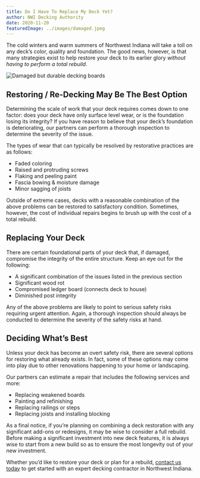 ```yaml
---
title: Do I Have To Replace My Deck Yet?
author: NWI Decking Authority
date: 2020-11-20
featuredImage: ../images/damaged.jpeg
---
```


The cold winters and warm summers of Northwest Indiana will take a toll on any deck’s color, quality and foundation. The good news, however, is that many strategies exist to help restore your deck to its earlier glory _without having to perform a total rebuild_.

![Damaged but durable decking boards](../images/damaged.jpeg)

## Restoring / Re-Decking May Be The Best Option

Determining the scale of work that your deck requires comes down to one factor: does your deck have only surface level wear, or is the foundation losing its integrity? If you have reason to believe that your deck’s foundation is deteriorating, our partners can perform a thorough inspection to determine the severity of the issue.

The types of wear that can typically be resolved by restorative practices are as follows:

- Faded coloring
- Raised and protruding screws
- Flaking and peeling paint
- Fascia bowing & moisture damage
- Minor sagging of joists

Outside of extreme cases, decks with a reasonable combination of the above problems can be restored to satisfactory condition. Sometimes, however, the cost of individual repairs begins to brush up with the cost of a total rebuild.

## Replacing Your Deck

There are certain foundational parts of your deck that, if damaged, compromise the integrity of the entire structure. Keep an eye out for the following:

- A significant combination of the issues listed in the previous section
- Significant wood rot
- Compromised ledger board (connects deck to house)
- Diminished post integrity

Any of the above problems are likely to point to serious safety risks requiring urgent attention. Again, a thorough inspection should always be conducted to determine the severity of the safety risks at hand.

## Deciding What’s Best

Unless your deck has become an overt safety risk, there are several options for restoring what already exists. In fact, some of these options may come into play due to other renovations happening to your home or landscaping.

Our partners can estimate a repair that includes the following services and more:

- Replacing weakened boards
- Painting and refinishing
- Replacing railings or steps
- Replacing joists and installing blocking

As a final notice, if you’re planning on combining a deck restoration with any significant add-ons or redesigns, it may be wise to consider a full rebuild. Before making a significant investment into new deck features, it is always wise to start from a new build so as to ensure the most longevity out of your new investment.

Whether you’d like to restore your deck or plan for a rebuild, [contact us today](#how-to) to get started with an expert decking contractor in Northwest Indiana.
